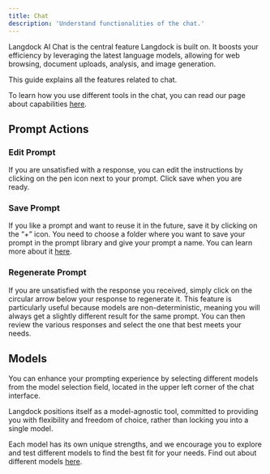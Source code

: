 ```yaml
---
title: Chat
description: 'Understand functionalities of the chat.'
---
```


Langdock AI Chat is the central feature Langdock is built on. It boosts your efficiency by leveraging the latest language models, allowing for web browsing, document uploads, analysis, and image generation. 

This guide explains all the features related to chat.

To learn how you use different tools in the chat, you can read our page about capabilities [here](/product/chat-capabilities).

## Prompt Actions

### Edit Prompt
If you are unsatisfied with a response, you can edit the instructions by clicking on the pen icon next to your prompt. Click save when you are ready.

### Save Prompt
If you like a prompt and want to reuse it in the future, save it by clicking on the “+” icon. You need to choose a folder where you want to save your prompt in the prompt library and give your prompt a name. You can learn more about it [here](/product/prompt-library).

### Regenerate Prompt
If you are unsatisfied with the response you received, simply click on the circular arrow below your response to regenerate it. This feature is particularly useful because models are non-deterministic, meaning you will always get a slightly different result for the same prompt. You can then review the various responses and select the one that best meets your needs.

## Models
You can enhance your prompting experience by selecting different models from the model selection field, located in the upper left corner of the chat interface.

Langdock positions itself as a model-agnostic tool, committed to providing you with flexibility and freedom of choice, rather than locking you into a single model.

Each model has its own unique strengths, and we encourage you to explore and test different models to find the best fit for your needs. Find out about different models [here](/product/models). 





